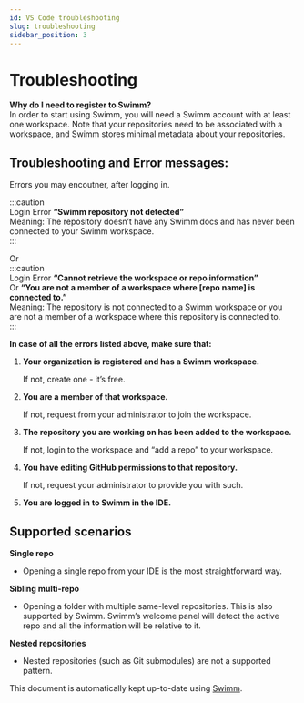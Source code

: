```yaml
---
id: VS Code troubleshooting
slug: troubleshooting
sidebar_position: 3
---
```


# Troubleshooting

**Why do I need to register to Swimm?**<br/>
In order to start using Swimm, you will need a Swimm account with at least one workspace. Note that your repositories need to be associated with a workspace, and Swimm stores minimal metadata about your repositories.

## Troubleshooting and Error messages:

Errors you may encoutner, after logging in.<br/>

:::caution<br/>
Login Error **“Swimm repository not detected”**<br/>
Meaning: The repository doesn’t have any Swimm docs and has never been connected to your Swimm workspace.<br/>
:::


Or<br/>
:::caution<br/>
Login Error **“Cannot retrieve the workspace or repo information”**<br/>
Or **“You are not a member of a workspace where \[repo name\] is connected to.”**<br/>
Meaning: The repository is not connected to a Swimm workspace or you are not a member of a workspace where this repository is connected to.<br/>
:::<br/>

**In case of all the errors listed above, make sure that:**

1.  **Your organization is registered and has a Swimm workspace.**
    
    If not, create one - it’s free.
    
2.  **You are a member of that workspace.**
    
    If not, request from your administrator to join the workspace.
    
3.  **The repository you are working on has been added to the workspace.**
    
    If not, login to the workspace and “add a repo” to your workspace.
    
4.  **You have editing GitHub permissions to that repository.**
    
    If not, request your administrator to provide you with such.
    
5.  **You are logged in to Swimm in the IDE.**
    

## Supported scenarios

**Single repo**

*   Opening a single repo from your IDE is the most straightforward way.
    

**Sibling multi-repo**

*   Opening a folder with multiple same-level repositories. This is also supported by Swimm. Swimm’s welcome panel will detect the active repo and all the information will be relative to it.
    

**Nested repositories**

*   Nested repositories (such as Git submodules) are not a supported pattern.
    

This document is automatically kept up-to-date using [Swimm](https://swimm.io).
